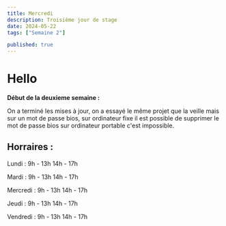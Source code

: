 ```yaml
---
title: Mercredi
description: Troisième jour de stage
date: 2024-05-22
tags: ["Semaine 2"]

published: true
---
```

# Hello

__Début de la deuxieme semaine :__


On a terminé les mises à jour, on a essayé le même projet que la veille mais sur un mot de passe bios, sur ordinateur fixe il est possible de supprimer le mot de passe bios
sur ordinateur portable c'est impossible.



## Horraires :

Lundi    : 9h - 13h 14h - 17h

Mardi    : 9h - 13h 14h - 17h

Mercredi : 9h - 13h 14h - 17h

Jeudi    : 9h - 13h 14h - 17h

Vendredi : 9h - 13h 14h - 17h
